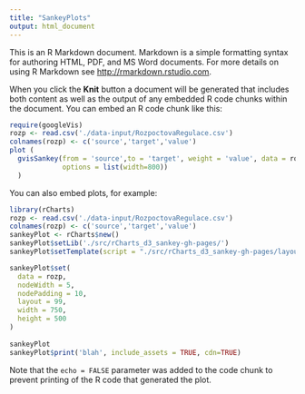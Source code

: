 ```yaml
---
title: "SankeyPlots"
output: html_document
---
```


This is an R Markdown document. Markdown is a simple formatting syntax for authoring HTML, PDF, and MS Word documents. For more details on using R Markdown see <http://rmarkdown.rstudio.com>.

When you click the **Knit** button a document will be generated that includes both content as well as the output of any embedded R code chunks within the document. You can embed an R code chunk like this:

```r
require(googleVis)
rozp <- read.csv('./data-input/RozpoctovaRegulace.csv')
colnames(rozp) <- c('source','target','value')
plot (
  gvisSankey(from = 'source',to = 'target', weight = 'value', data = rozp,
             options = list(width=800))
  )

```

You can also embed plots, for example:

```r
library(rCharts)
rozp <- read.csv('./data-input/RozpoctovaRegulace.csv')
colnames(rozp) <- c('source','target','value')
sankeyPlot <- rCharts$new()
sankeyPlot$setLib('./src/rCharts_d3_sankey-gh-pages/')
sankeyPlot$setTemplate(script = "./src/rCharts_d3_sankey-gh-pages/layouts/chart.html")

sankeyPlot$set(
  data = rozp,
  nodeWidth = 5,
  nodePadding = 10,
  layout = 99,
  width = 750,
  height = 500
)
 
sankeyPlot
sankeyPlot$print('blah', include_assets = TRUE, cdn=TRUE)
```

Note that the `echo = FALSE` parameter was added to the code chunk to prevent printing of the R code that generated the plot.
